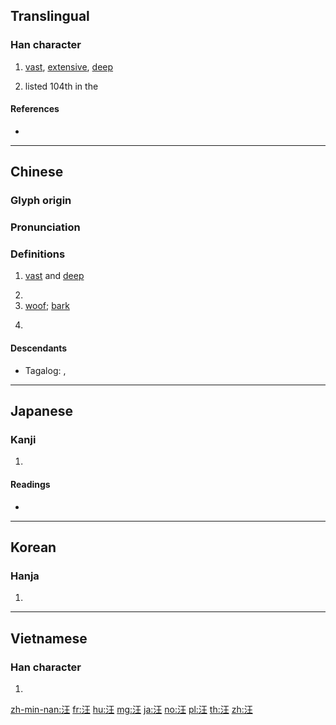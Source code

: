 {{character info/new}}
==Translingual==

===Han character===
{{Han char|rn=85|rad=水|as=04|sn=7|four=31114|canj=EMG|ids=⿰氵王}}

# [[vast]], [[extensive]], [[deep]]
# {{surname|lang=zh|dot=,}} listed 104th in the ''{{w|Hundred Family Surnames}}''

====References====
* {{Han ref|kx=0607.120|dkj=17154|dj=1000.130|hdz=31557.080|uh=6C6A|ud=27754|bh=A84C|bd=43084}}

----

==Chinese==
{{zh-forms}}

===Glyph origin===
{{Han etym}}

===Pronunciation===
{{zh-pron
|m=wāng
|c=wong1
|h=pfs=
|md=
|mn=ong
|w=
|mc=y
|oc=y
|cat=a,pn,v
}}

===Definitions===
{{zh-hanzi}}

# {{lb|zh|of bodies of water}} [[vast]] and [[deep]]
# {{zh-classifier|masses of liquid}}
# [[woof]]; [[bark]] {{gloss|the cry of a dog}}
#: {{zh-x|汪汪叫|to bark}}
# {{surname|lang=zh}}

====Descendants====
* {{qualifier|Hokkien dialect}} Tagalog: {{l|tl|Ang}}, {{l|tl|Ong}}

----

==Japanese==

===Kanji===
{{ja-kanji|grade=|rs=水04}}

# {{defn|lang=ja|sort=水04}}

====Readings====
* {{ja-readings|on=[[おう]] (ō)|kun=[[ひろい]] (hiroi), [[おおい]] (ooi), [[いけ]] (ike)}}

----

==Korean==

===Hanja===
{{ko-hanja|hangeul=왕|eumhun=|rv=wang|mr=wang|y=wang}}

# {{defn|lang=ko|sort=水04}}
----

==Vietnamese==

===Han character===
{{vi-readings|rs=水04| hanviet = uông}}

# {{defn|lang=vi|sort=水04}}

[[zh-min-nan:汪]]
[[fr:汪]]
[[hu:汪]]
[[mg:汪]]
[[ja:汪]]
[[no:汪]]
[[pl:汪]]
[[th:汪]]
[[zh:汪]]